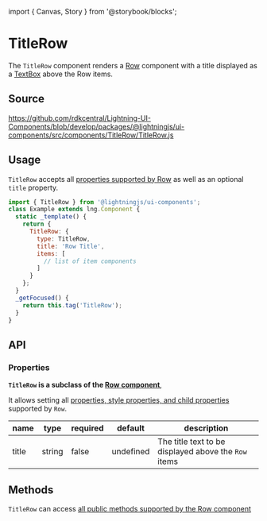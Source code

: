 ﻿import { Canvas, Story } from '@storybook/blocks';

# TitleRow

The `TitleRow` component renders a [Row](/docs/layout-row--basic) component with a title displayed as a [TextBox](/docs/elements-textbox--base) above the Row items.

## Source

https://github.com/rdkcentral/Lightning-UI-Components/blob/develop/packages/@lightningjs/ui-components/src/components/TitleRow/TitleRow.js

## Usage

`TitleRow` accepts all [properties supported by Row](/docs/layout-row--basic#properties) as well as an optional `title` property.

```js
import { TitleRow } from '@lightningjs/ui-components';
class Example extends lng.Component {
  static _template() {
    return {
      TitleRow: {
        type: TitleRow,
        title: 'Row Title',
        items: [
          // list of item components
        ]
      }
    };
  }
  _getFocused() {
    return this.tag('TitleRow');
  }
}
```

<Canvas>
  <Story id="navigation-titlerow--title-row" />
</Canvas>

## API

### Properties

**`TitleRow` is a subclass of the [Row component](/docs/layout-row--basic)**,

It allows setting all
[properties, style properties, and child properties](/docs/layout-row--basic#properties)
supported by `Row`.

| name  | type   | required | default   | description                                          |
| ----- | ------ | -------- | --------- | ---------------------------------------------------- |
| title | string | false    | undefined | The title text to be displayed above the `Row` items |

## Methods

`TitleRow` can access [all public methods supported by the Row component](/docs/layout-row--basic#methods)
